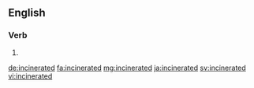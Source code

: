 ==English==

===Verb===
{{head|en}}

# {{en-past of|incinerate}}

[[de:incinerated]]
[[fa:incinerated]]
[[mg:incinerated]]
[[ja:incinerated]]
[[sv:incinerated]]
[[vi:incinerated]]